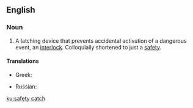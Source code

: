 ==English==

===Noun===
{{en-noun|safety catches}}

# A latching device that prevents accidental activation of a dangerous event, an [[interlock]]. Colloquially shortened to just a [[safety]].

====Translations====
{{trans-top|safety catch}}
* Greek: {{t+|el|ασφάλεια|f}}
{{trans-mid}}
* Russian: {{t+|ru|предохрани́тель|m}}
{{trans-bottom}}

[[ku:safety catch]]